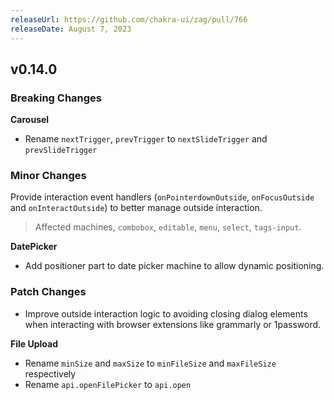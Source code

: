 ```yaml
---
releaseUrl: https://github.com/chakra-ui/zag/pull/766
releaseDate: August 7, 2023
---
```


## v0.14.0

### Breaking Changes

**Carousel**

- Rename `nextTrigger`, `prevTrigger` to `nextSlideTrigger` and `prevSlideTrigger`

### Minor Changes

Provide interaction event handlers (`onPointerdownOutside`, `onFocusOutside` and `onInteractOutside`) to better manage
outside interaction.

> Affected machines, `combobox`, `editable`, `menu`, `select`, `tags-input`.

**DatePicker**

- Add positioner part to date picker machine to allow dynamic positioning.

### Patch Changes

- Improve outside interaction logic to avoiding closing dialog elements when interacting with browser extensions like
  grammarly or 1password.

**File Upload**

- Rename `minSize` and `maxSize` to `minFileSize` and `maxFileSize` respectively
- Rename `api.openFilePicker` to `api.open`
